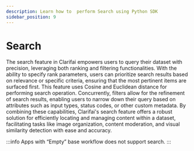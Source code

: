 ```yaml
---
description: Learn how to  perform Search using Python SDK
sidebar_position: 9
---
```


# Search

The search feature in Clarifai empowers users to query their dataset with precision, leveraging both ranking and filtering functionalities. With the ability to specify rank parameters, users can prioritize search results based on relevance or specific criteria, ensuring that the most pertinent items are surfaced first. This feature uses Cosine and Euclidean distance for performing search operation. Concurrently, filters allow for the refinement of search results, enabling users to narrow down their query based on attributes such as input types, status codes, or other custom metadata. By combining these capabilities, Clarifai's search feature offers a robust solution for efficiently locating and managing content within a dataset, facilitating tasks like image organization, content moderation, and visual similarity detection with ease and accuracy.

:::info
Apps with “Empty” base  workflow does not support search.
:::